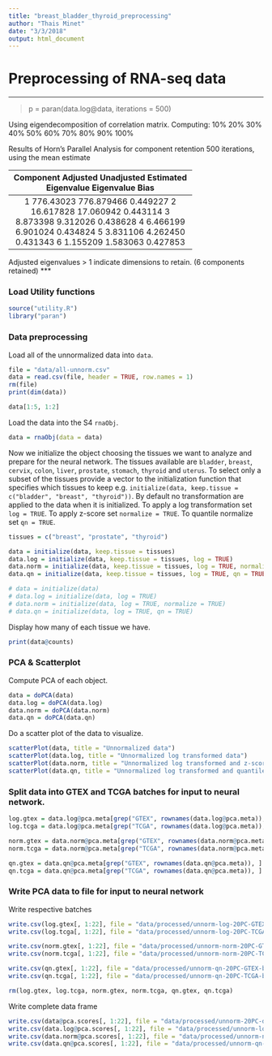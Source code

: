 ```yaml
---
title: "breast_bladder_thyroid_preprocessing"
author: "Thais Minet"
date: "3/3/2018"
output: html_document
---
```


# Preprocessing of RNA-seq data

***
> p = paran(data.log@data, iterations = 500)

Using eigendecomposition of correlation matrix.
Computing: 10%  20%  30%  40%  50%  60%  70%  80%  90%  100%


Results of Horn's Parallel Analysis for component retention
500 iterations, using the mean estimate

-------------------------------------------------- 
Component   Adjusted    Unadjusted    Estimated 
            Eigenvalue  Eigenvalue    Bias 
-------------------------------------------------- 
1         776.43023  776.879466      0.449227
2          16.617828   17.060942      0.443114
3           8.873398    9.312026      0.438628
4           6.466199    6.901024      0.434824
5           3.831106    4.262450      0.431343
6           1.155209    1.583063      0.427853
-------------------------------------------------- 

Adjusted eigenvalues > 1 indicate dimensions to retain.
(6 components retained)
***


### Load Utility functions
```r
source("utility.R")
library("paran")
```


### Data preprocessing

Load all of the unnormalized data into `data`.
```r
file = "data/all-unnorm.csv"
data = read.csv(file, header = TRUE, row.names = 1)
rm(file)
print(dim(data))
```

```r
data[1:5, 1:2]
```

Load the data into the S4 `rnaObj`.
```r
data = rnaObj(data = data)
```

Now we initialize the object choosing the tissues we want to analyze and prepare for the neural network. The tissues available are `bladder`, `breast`, `cervix`, `colon`, `liver`, `prostate`, `stomach`, `thyroid` and `uterus`. To select only a subset of the tissues provide a vector to the initialization function that specifies which tissues to keep e.g. `initialize(data, keep.tissue = c("bladder", "breast", "thyroid"))`. By default no transformation are applied to the data when it is initialized. To apply a log transformation set `log = TRUE`. To apply z-score set `normalize = TRUE`. To quantile normalize set `qn = TRUE`.
```r
tissues = c("breast", "prostate", "thyroid")

data = initialize(data, keep.tissue = tissues)
data.log = initialize(data, keep.tissue = tissues, log = TRUE)
data.norm = initialize(data, keep.tissue = tissues, log = TRUE, normalize = TRUE)
data.qn = initialize(data, keep.tissue = tissues, log = TRUE, qn = TRUE)

# data = initialize(data)
# data.log = initialize(data, log = TRUE)
# data.norm = initialize(data, log = TRUE, normalize = TRUE)
# data.qn = initialize(data, log = TRUE, qn = TRUE)
```

Display how many of each tissue we have.
```r
print(data@counts)
```


### PCA & Scatterplot
Compute PCA of each object.
```r
data = doPCA(data)
data.log = doPCA(data.log)
data.norm = doPCA(data.norm)
data.qn = doPCA(data.qn)
```


Do a scatter plot of the data to visualize.
```r
scatterPlot(data, title = "Unnormalized data")
scatterPlot(data.log, title = "Unnormalized log transformed data")
scatterPlot(data.norm, title = "Unnormalized log transformed and z-scored data")
scatterPlot(data.qn, title = "Unnormalized log transformed and quantile normalized data")
```


### Split data into GTEX and TCGA batches for input to neural network.
```r
log.gtex = data.log@pca.meta[grep("GTEX", rownames(data.log@pca.meta)), ]
log.tcga = data.log@pca.meta[grep("TCGA", rownames(data.log@pca.meta)), ]

norm.gtex = data.norm@pca.meta[grep("GTEX", rownames(data.norm@pca.meta)), ]
norm.tcga = data.norm@pca.meta[grep("TCGA", rownames(data.norm@pca.meta)), ]

qn.gtex = data.qn@pca.meta[grep("GTEX", rownames(data.qn@pca.meta)), ]
qn.tcga = data.qn@pca.meta[grep("TCGA", rownames(data.qn@pca.meta)), ]
```

### Write PCA data to file for input to neural network
Write respective batches
```r
write.csv(log.gtex[, 1:22], file = "data/processed/unnorm-log-20PC-GTEX-breast-prostate-thyroid.csv", row.names = TRUE)
write.csv(log.tcga[, 1:22], file = "data/processed/unnorm-log-20PC-TCGA-breast-prostate-thyroid.csv", row.names = TRUE)

write.csv(norm.gtex[, 1:22], file = "data/processed/unnorm-norm-20PC-GTEX-breast-prostate-thyroid.csv", row.names = TRUE)
write.csv(norm.tcga[, 1:22], file = "data/processed/unnorm-norm-20PC-TCGA-breast-prostate-thyroid.csv", row.names = TRUE)

write.csv(qn.gtex[, 1:22], file = "data/processed/unnorm-qn-20PC-GTEX-breast-prostate-thyroid.csv", row.names = TRUE)
write.csv(qn.tcga[, 1:22], file = "data/processed/unnorm-qn-20PC-TCGA-breast-prostate-thyroid.csv", row.names = TRUE)

rm(log.gtex, log.tcga, norm.gtex, norm.tcga, qn.gtex, qn.tcga)
```


Write complete data frame
```r
write.csv(data@pca.scores[, 1:22], file = "data/processed/unnorm-20PC-df-breast-prostate-thyroid.csv", row.names = TRUE)
write.csv(data.log@pca.scores[, 1:22], file = "data/processed/unnorm-log-20PC-df-breast-prostate-thyroid.csv", row.names = TRUE)
write.csv(data.norm@pca.scores[, 1:22], file = "data/processed/unnorm-norm-20PC-df-breast-prostate-thyroid.csv", row.names = TRUE)
write.csv(data.qn@pca.scores[, 1:22], file = "data/processed/unnorm-qn-20PC-df-breast-prostate-thyroid.csv", row.names = TRUE)
```